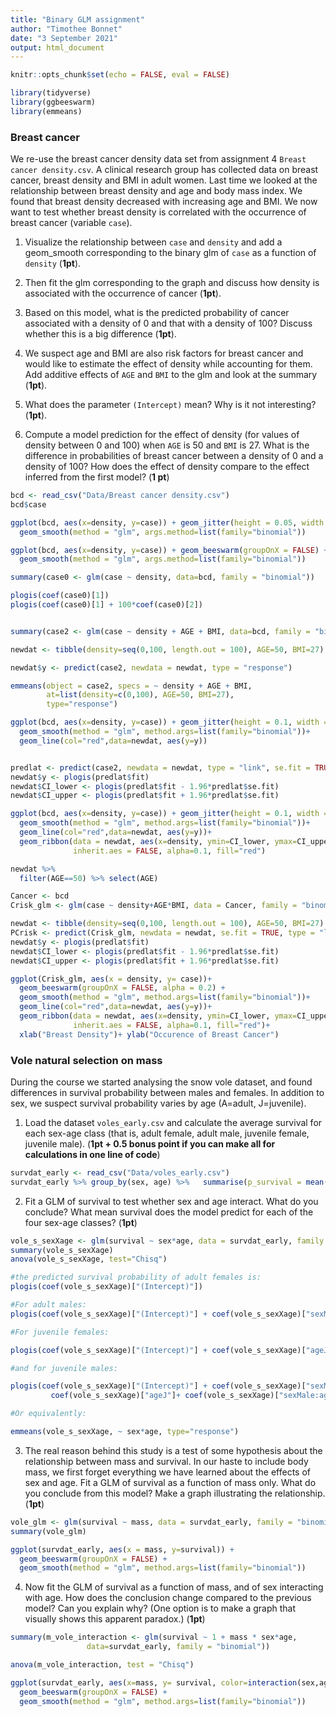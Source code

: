 ```yaml
---
title: "Binary GLM assignment"
author: "Timothee Bonnet"
date: "3 September 2021"
output: html_document
---
```


```r
knitr::opts_chunk$set(echo = FALSE, eval = FALSE)
```

```r
library(tidyverse)
library(ggbeeswarm)
library(emmeans)
```



### Breast cancer

We re-use the breast cancer density data set from assignment 4 `Breast cancer density.csv`.
A clinical research group has collected data on breast cancer, breast density and BMI in adult women. Last time we looked at the relationship between breast density and age and body mass index. We found that breast density decreased with increasing age and BMI. We now want to test whether breast density is correlated with the occurrence of breast cancer (variable `case`).

1. Visualize the relationship between `case` and `density` and add a geom_smooth corresponding to the binary glm of `case` as a function of `density` (**1pt**).

2. Then fit the glm corresponding to the graph and discuss how density is associated with the occurrence of cancer (**1pt**). 

3. Based on this model, what is the predicted probability of cancer associated with a density of 0 and that with a density of 100? Discuss whether this is a big difference (**1pt**).

4. We suspect age and BMI are also risk factors for breast cancer and would like to estimate the effect of density while accounting for them. Add additive effects of `AGE` and `BMI` to the glm and look at the summary (**1pt**). 

5. What does the parameter `(Intercept)` mean? Why is it not interesting? (**1pt**).

6. Compute a model prediction for the effect of density (for values of density between 0 and 100) when `AGE` is 50 and `BMI` is 27. What is the difference in probabilities of breast cancer between a density of 0 and a density of 100? How does the effect of density compare to the effect inferred from the first model? (**1 pt**)


```r
bcd <- read_csv("Data/Breast cancer density.csv")
bcd$case

ggplot(bcd, aes(x=density, y=case)) + geom_jitter(height = 0.05, width = 1, alpha=0.2) +
  geom_smooth(method = "glm", args.method=list(family="binomial"))

ggplot(bcd, aes(x=density, y=case)) + geom_beeswarm(groupOnX = FALSE) +
  geom_smooth(method = "glm", args.method=list(family="binomial"))

summary(case0 <- glm(case ~ density, data=bcd, family = "binomial"))

plogis(coef(case0)[1])
plogis(coef(case0)[1] + 100*coef(case0)[2])


summary(case2 <- glm(case ~ density + AGE + BMI, data=bcd, family = "binomial"))

newdat <- tibble(density=seq(0,100, length.out = 100), AGE=50, BMI=27)

newdat$y <- predict(case2, newdata = newdat, type = "response")

emmeans(object = case2, specs = ~ density + AGE + BMI,
        at=list(density=c(0,100), AGE=50, BMI=27),
        type="response")

ggplot(bcd, aes(x=density, y=case)) + geom_jitter(height = 0.1, width = 0) +
  geom_smooth(method = "glm", method.args=list(family="binomial"))+
  geom_line(col="red",data=newdat, aes(y=y))


predlat <- predict(case2, newdata = newdat, type = "link", se.fit = TRUE)
newdat$y <- plogis(predlat$fit)
newdat$CI_lower <- plogis(predlat$fit - 1.96*predlat$se.fit)
newdat$CI_upper <- plogis(predlat$fit + 1.96*predlat$se.fit)

ggplot(bcd, aes(x=density, y=case)) + geom_jitter(height = 0.1, width = 0) +
  geom_smooth(method = "glm", method.args=list(family="binomial"))+
  geom_line(col="red",data=newdat, aes(y=y))+
  geom_ribbon(data = newdat, aes(x=density, ymin=CI_lower, ymax=CI_upper),
              inherit.aes = FALSE, alpha=0.1, fill="red")

newdat %>%
  filter(AGE==50) %>% select(AGE)


```


```r
Cancer <- bcd
Crisk_glm <- glm(case ~ density+AGE*BMI, data = Cancer, family = "binomial")

newdat <- tibble(density=seq(0,100, length.out = 100), AGE=50, BMI=27)
PCrisk <- predict(Crisk_glm, newdata = newdat, se.fit = TRUE, type = "link")
newdat$y <- plogis(predlat$fit)
newdat$CI_lower <- plogis(predlat$fit - 1.96*predlat$se.fit)
newdat$CI_upper <- plogis(predlat$fit + 1.96*predlat$se.fit)

ggplot(Crisk_glm, aes(x = density, y= case))+ 
  geom_beeswarm(groupOnX = FALSE, alpha = 0.2) + 
  geom_smooth(method = "glm", method.args=list(family="binomial"))+
  geom_line(col="red",data=newdat, aes(y=y))+
  geom_ribbon(data = newdat, aes(x=density, ymin=CI_lower, ymax=CI_upper),
              inherit.aes = FALSE, alpha=0.1, fill="red")+
  xlab("Breast Density")+ ylab("Occurence of Breast Cancer")
```


### Vole natural selection on mass

During the course we started analysing the snow vole dataset, and found differences in survival probability between males and females. 
In addition to sex, we suspect survival probability varies by age (A=adult, J=juvenile).

1. Load the dataset `voles_early.csv` and calculate the average survival for each sex-age class (that is, adult female, adult male, juvenile female, juvenile male). (**1pt + 0.5 bonus point if you can make all for calculations in one line of code**)

```r
survdat_early <- read_csv("Data/voles_early.csv")
survdat_early %>% group_by(sex, age) %>%   summarise(p_survival = mean(survival)) 
```

2. Fit a GLM of survival to test whether sex and age interact. What do you conclude? What mean survival does the model predict for each of the four sex-age classes? (**1pt**)

```r
vole_s_sexXage <- glm(survival ~ sex*age, data = survdat_early, family = "binomial")
summary(vole_s_sexXage)
anova(vole_s_sexXage, test="Chisq")

#the predicted survival probability of adult females is:
plogis(coef(vole_s_sexXage)["(Intercept)"])

#For adult males:
plogis(coef(vole_s_sexXage)["(Intercept)"] + coef(vole_s_sexXage)["sexMale"])

#For juvenile females:

plogis(coef(vole_s_sexXage)["(Intercept)"] + coef(vole_s_sexXage)["ageJ"])

#and for juvenile males:

plogis(coef(vole_s_sexXage)["(Intercept)"] + coef(vole_s_sexXage)["sexMale"]+
         coef(vole_s_sexXage)["ageJ"]+ coef(vole_s_sexXage)["sexMale:ageJ"])

#Or equivalently:

emmeans(vole_s_sexXage, ~ sex*age, type="response")
```

3. The real reason behind this study is a test of some hypothesis about the relationship between mass and survival. In our haste to include body mass, we first forget everything we have learned about the effects of sex and age. Fit a GLM of survival as a function of mass only. What do you conclude from this model? Make a graph illustrating the relationship. (**1pt**)

```r
vole_glm <- glm(survival ~ mass, data = survdat_early, family = "binomial")
summary(vole_glm)

ggplot(survdat_early, aes(x = mass, y=survival)) +
  geom_beeswarm(groupOnX = FALSE) + 
  geom_smooth(method = "glm", method.args=list(family="binomial"))
```

4. Now fit the GLM of survival as a function of mass, and of sex interacting with age. How does the conclusion change compared to the previous model? Can you explain why? (One option is to make a graph that visually shows this apparent paradox.) (**1pt**)

```r
summary(m_vole_interaction <- glm(survival ~ 1 + mass * sex*age,
                 data=survdat_early, family = "binomial"))

anova(m_vole_interaction, test = "Chisq")

ggplot(survdat_early, aes(x=mass, y= survival, color=interaction(sex,age)))+
  geom_beeswarm(groupOnX = FALSE) + 
  geom_smooth(method = "glm", method.args=list(family="binomial"))

```

